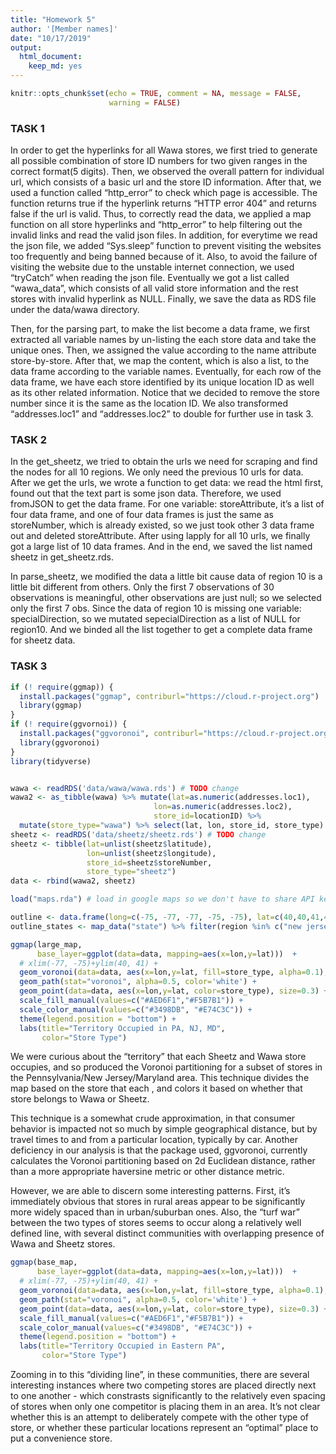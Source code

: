 ```yaml
---
title: "Homework 5"
author: '[Member names]'
date: "10/17/2019"
output: 
  html_document:
    keep_md: yes
---
```


```r
knitr::opts_chunk$set(echo = TRUE, comment = NA, message = FALSE,
                      warning = FALSE)
```

### TASK 1
In order to get the hyperlinks for all Wawa stores, we first tried to generate all possible combination of store ID numbers for two given ranges in the correct format(5 digits). Then, we observed the overall pattern for individual url, which consists of a basic url and the store ID information. After that, we used a function called “http_error” to check which page is accessible. The function returns true if the hyperlink returns “HTTP error 404” and returns false if the url is valid. Thus, to correctly read the data, we applied a map function on all store hyperlinks and “http_error” to help filtering out the invalid links and read the valid json files. In addition, for everytime we read the json file, we added "Sys.sleep" function to prevent visiting the websites too frequently and being banned because of it. Also, to avoid the failure of visiting the website due to the unstable internet connection, we used "tryCatch" when reading the json file. Eventually we got a list called “wawa_data”, which consists of all valid store information and the rest stores with invalid hyperlink as NULL. Finally, we save the data as RDS file under the data/wawa directory.

Then, for the parsing part, to make the list become a data frame, we first extracted all variable names by un-listing the each store data and take the unique ones. Then, we assigned the value according to the name attribute store-by-store. After that, we map the content, which is also a list, to the data frame according to the variable names. Eventually, for each row of the data frame, we have each store identified by its unique location ID as well as its other related information. Notice that we decided to remove the store number since it is the same as the location ID. We also transformed “addresses.loc1” and “addresses.loc2” to double for further use in task 3.

### TASK 2
In the get_sheetz, we tried to obtain the urls we need for scraping and find the nodes for all 10 regions. We only need the previous 10 urls for data. After we get the urls, we wrote a function to get data: we read the html first, found out that the text part is some json data. Therefore, we used fromJSON to get the data frame. For one variable: storeAttribute, it’s a list of four data frame, and one of four data frames is just the same as storeNumber, which is already existed, so we just took other 3 data frame out and deleted storeAttribute. After using lapply for all 10 urls, we finally got a large list of 10 data frames.  And in the end, we saved the list named sheetz in get_sheetz.rds.  

In parse_sheetz, we modified the data a little bit cause data of region 10 is a little bit different from others. Only the first 7 observations of 30 observations is meaningful, other observations are just null; so we selected only the first 7 obs. Since the data of region 10 is missing one variable: specialDirection, so we mutated sepecialDirection as a list of NULL for region10. And we binded all the list together to get a complete data frame for sheetz data.


### TASK 3
```r
if (! require(ggmap)) {
  install.packages("ggmap", contriburl="https://cloud.r-project.org")
  library(ggmap)
}
if (! require(ggvornoi)) {
  install.packages("ggvoronoi", contriburl="https://cloud.r-project.org")
  library(ggvoronoi)
}
library(tidyverse)


wawa <- readRDS('data/wawa/wawa.rds') # TODO change 
wawa2 <- as_tibble(wawa) %>% mutate(lat=as.numeric(addresses.loc1),
                                lon=as.numeric(addresses.loc2),
                                store_id=locationID) %>%
  mutate(store_type="wawa") %>% select(lat, lon, store_id, store_type)
sheetz <- readRDS('data/sheetz/sheetz.rds') # TODO change
sheetz <- tibble(lat=unlist(sheetz$latitude), 
                 lon=unlist(sheetz$longitude),
                 store_id=sheetz$storeNumber,
                 store_type="sheetz")
data <- rbind(wawa2, sheetz)
```


```r

load("maps.rda") # load in google maps so we don't have to share API keys

outline <- data.frame(long=c(-75, -77, -77, -75, -75), lat=c(40,40,41,41, 40), group=c(1,1,1,1, 1), order=1:5) # a closed box
outline_states <- map_data("state") %>% filter(region %in% c("new jersey", "pennsylvania", "maryland", "delaware"))

ggmap(large_map,
      base_layer=ggplot(data=data, mapping=aes(x=lon,y=lat)))  + 
  # xlim(-77, -75)+ylim(40, 41) + 
  geom_voronoi(data=data, aes(x=lon,y=lat, fill=store_type, alpha=0.1), outline=outline_states, show.legend=F) +
  geom_path(stat="voronoi", alpha=0.5, color='white') + 
  geom_point(data=data, aes(x=lon,y=lat, color=store_type), size=0.3) + 
  scale_fill_manual(values=c("#AED6F1","#F5B7B1")) + 
  scale_color_manual(values=c("#3498DB", "#E74C3C")) + 
  theme(legend.position = "bottom") + 
  labs(title="Territory Occupied in PA, NJ, MD", 
       color="Store Type") 
```

We were curious about the "territory" that each Sheetz and Wawa store occupies, and so produced the Voronoi partitioning for a subset of stores in the Pennsylvania/New Jersey/Maryland area. This technique divides the map based on the store that each , and colors it based on whether that store belongs to Wawa or Sheetz. 

This technique is a somewhat crude approximation, in that consumer behavior is impacted not so much by simple geographical distance, but by travel times to and from a particular location, typically by car. Another deficiency in our analysis is that the package used, ggvoronoi, currently calculates the Voronoi partitioning based on 2d Euclidean distance, rather than a more appropriate haversine metric or other distance metric. 

However, we are able to discern some interesting patterns. First, it's immediately obvious that stores in rural areas appear to be significantly more widely spaced than in urban/suburban ones. Also, the "turf war" between the two types of stores seems to occur along a relatively well defined line, with several distinct communities with overlapping presence of Wawa and Sheetz stores. 


```r
ggmap(base_map,
      base_layer=ggplot(data=data, mapping=aes(x=lon,y=lat)))  + 
  # xlim(-77, -75)+ylim(40, 41) + 
  geom_voronoi(data=data, aes(x=lon,y=lat, fill=store_type, alpha=0.1), outline=outline, show.legend=F) +
  geom_path(stat="voronoi", alpha=0.5, color='white') + 
  geom_point(data=data, aes(x=lon,y=lat, color=store_type), size=0.3) + 
  scale_fill_manual(values=c("#AED6F1","#F5B7B1")) + 
  scale_color_manual(values=c("#3498DB", "#E74C3C")) + 
  theme(legend.position = "bottom") + 
  labs(title="Territory Occupied in Eastern PA", 
       color="Store Type") 
```

Zooming in to this "dividing line", in these communities, there are several interesting instances where two competing stores are placed directly next to one another - which constrasts significantly to the relatively even spacing of stores when only one competitor is placing them in an area. It's not clear whether this is an attempt to deliberately compete with the other type of store, or whether these particular locations represent an "optimal" place to put a convenience store. 
